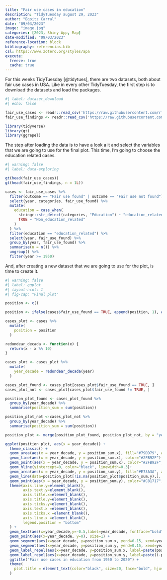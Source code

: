 ```yaml
---
title: "Fair use cases in education"
description: "TidyTuesday august 29, 2023"
author: "Egoitz Carral"
date: "09/03/2023"
image: "image.jpg"
categories: [2023, Shiny App, Map] 
date-modified: "09/03/2023"
reference-location: block
bibliography: referencias.bib
csl: https://www.zotero.org/styles/apa
execute: 
  freeze: true
  cache: true
---
```


For this weeks TidyTuesday [@tidytues], there are two datasets, both about fair use cases in USA. Like in every other TidyTuesday, the first step is to download the datasets and load the packages.

```r
#| label: dataset_download
#| echo: false

fair_use_cases <- readr::read_csv('https://raw.githubusercontent.com/rfordatascience/tidytuesday/master/data/2023/2023-08-29/fair_use_cases.csv')
fair_use_findings <- readr::read_csv('https://raw.githubusercontent.com/rfordatascience/tidytuesday/master/data/2023/2023-08-29/fair_use_findings.csv')

library(tidyverse)
library(gt)
library(ggrepel)
```

The step after loading the data is to have a look a it and select the variables that we are going to use for the final plot. This time, I'm going to choose the education related cases.

```r
#| warning: false
#| label: data-exploring

gt(head(fair_use_cases))
gt(head(fair_use_findings, n = 1L))

cases <- fair_use_cases %>% 
  filter(outcome == "Fair use found" | outcome == "Fair use not found") %>% 
  select(year, categories, fair_use_found) %>% 
  mutate(
    education = case_when(
      stringr::str_detect(categories, "Education") ~ "education_related",
      TRUE ~ "Non_education_related"
    )
  ) %>% 
  filter(education == "education_related") %>% 
  select(year, fair_use_found) %>% 
  group_by(year, fair_use_found) %>% 
  summarise(n = n()) %>% 
  ungroup() %>% 
  filter(year >= 1950)
```

And, after creating a new dataset that we are going to use for the plot, is time to create it.

```r
#| warning: false
#| label: ggplot
#| layout-ncol: 1
#| fig-cap: "Final plot"

position <- c()

position <- ifelse(cases$fair_use_found == TRUE, append(position, 1), append(position, -1))

cases_plot <- cases %>% 
  mutate(
    position = position
  )

redondear_decada <- function(x) {
  return(x - x %% 10)
}

cases_plot <- cases_plot %>% 
  mutate(
    year_decade = redondear_decada(year)
  )

cases_plot_found <- cases_plot[cases_plot$fair_use_found == TRUE, ]
cases_plot_not <- cases_plot[cases_plot$fair_use_found != TRUE, ]

position_plot_found <- cases_plot_found %>% 
  group_by(year_decade) %>% 
  summarise(position_sum = sum(position))

position_plot_not <-cases_plot_not %>% 
  group_by(year_decade) %>% 
  summarise(position_sum = sum(position))

position_plot <- merge(position_plot_found, position_plot_not, by = "year_decade", all = TRUE)

ggplot(position_plot, aes(x = year_decade)) +
  theme_classic() +
  geom_area(aes(x = year_decade, y = position_sum.x), fill="#79DD79", alpha=0.7) +
  geom_line(aes(x = year_decade, y = position_sum.x), color="#2FB92F") +
  geom_point(aes(x = year_decade, y = position_sum.x), color="#2FB92F", size=1.5) +
  geom_hline(yintercept=0, color="black", linewidth=0.3)+
  geom_area(aes(x = year_decade, y = position_sum.y), fill="#E73A3A", alpha=0.7) +
  geom_line(data=position_plot[!is.na(position_plot$position_sum.y),], aes(x = year_decade, y = position_sum.y), color="#C81717") +
  geom_point(aes(x = year_decade, y = position_sum.y), color="#C81717", size=1.5) +
  theme(axis.line.y=element_blank(),
        axis.text.y=element_blank(),
        axis.title.x=element_blank(),
        axis.title.y=element_blank(),
        axis.ticks.y=element_blank(),
        axis.text.x =element_blank(),
        axis.ticks.x =element_blank(),
        axis.line.x =element_blank(),
        legend.position = "bottom"
  ) +
  geom_text(aes(x=year_decade,y=-0.5,label=year_decade, fontface="bold"),size=3, color='black') +
  geom_point(aes(x=year_decade, y=0), size=1) +
  geom_segment(aes(x=year_decade, y=position_sum.x, yend=0.15, xend=year_decade), color="#2FB92F", linetype="dashed") +
  geom_segment(aes(x=year_decade, y=position_sum.y, yend=0.15, xend=year_decade), color="#C81717", linetype="dashed") +
  geom_label_repel(aes(x=year_decade, y=position_sum.x, label=paste(position_sum.x, "fair use found")), size = 2, color="#79DD79") +
  geom_label_repel(aes(x=year_decade, y=position_sum.y, label=paste((-position_sum.y), "fair use case\nnot found")), size = 2, color="#FF8C8C") +
  ggtitle("Fair use cases in education from 1950 to 2020") +
  theme(
    plot.title = element_text(color="black", size=20, face="bold", hjust=0.5, vjust=-0.25)
  ) 
```

::: {refs}
:::
